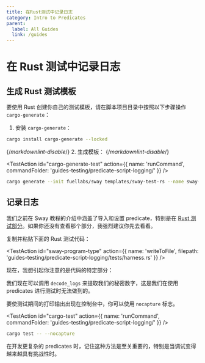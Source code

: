 ```yaml
---
title: 在Rust测试中记录日志
category: Intro to Predicates
parent:
  label: All Guides
  link: /guides
---
```

# 在 Rust 测试中记录日志

## 生成 Rust 测试模板

要使用 Rust 创建你自己的测试模板，请在脚本项目目录中按照以下步骤操作 `cargo-generate`：

1. 安装 `cargo-generate`：

```bash
cargo install cargo-generate --locked
```
{/*markdownlint-disable*/}
2. 生成模板：
{/*markdownlint-disable*/}
 
 

<TestAction
id="cargo-generate-test"
action={{
  name: 'runCommand',
  commandFolder: 'guides-testing/predicate-script-logging/'
}}
/>

```bash
cargo generate --init fuellabs/sway templates/sway-test-rs --name sway-store
```

## 记录日志

我们之前在 Sway 教程的介绍中涵盖了导入和设置 predicate，特别是在 [Rust 测试部分](https://docs.fueldev.xyz/guides/intro-to-sway/rust-sdk/)。如果你还没有查看那个部分，我强烈建议你先去看看。

复制并粘贴下面的 Rust 测试代码：
 

<TestAction
id="sway-program-type"
action={{
  name: 'writeToFile',
  filepath: 'guides-testing/predicate-script-logging/tests/harness.rs'
}}
/>

<CodeImport
  file="../../examples/intro-to-predicates/predicate-script-logging/tests/harness.rs"
  comment="all"
  commentType="//"
  lang="sway"
/>

现在，我想引起你注意的是代码的特定部分：
 
<CodeImport
  file="../../examples/intro-to-predicates/predicate-script-logging/tests/harness.rs"
  comment="logs"
  commentType="//"
  lang="sway"
/>
我们现在可以调用 `decode_logs` 来提取我们的秘密数字，这是我们在使用 predicates 进行测试时无法做到的。

要使测试期间的打印输出出现在控制台中，你可以使用 `nocapture` 标志。
  
<TestAction
id="cargo-test"
action={{
  name: 'runCommand',
  commandFolder: 'guides-testing/predicate-script-logging/'
}}
/>

```sh
cargo test -- --nocapture
```

在开发更复杂的 predicates 时，记住这种方法是至关重要的，特别是当调试变得越来越具有挑战性时。

